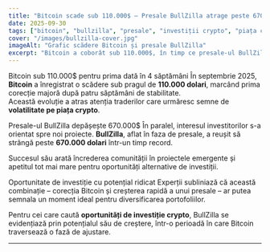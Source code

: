```yaml
---
title: "Bitcoin scade sub 110.000$ – Presale BullZilla atrage peste 670.000$"
date: 2025-09-30
tags: ["bitcoin", "bullzilla", "presale", "investiții crypto", "piața crypto"]
cover: "/images/bullzilla-cover.jpg"
imageAlt: "Grafic scădere Bitcoin și presale BullZilla"
excerpt: "Bitcoin a coborât sub 110.000$, în timp ce presale-ul BullZilla depășește 670.000$, devenind una dintre cele mai atractive oportunități de investiție crypto din această toamnă."
---
```


  Bitcoin sub 110.000$ pentru prima dată în 4 săptămâni
În septembrie 2025, **Bitcoin** a înregistrat o scădere sub pragul de **110.000 dolari**, marcând prima corecție majoră după patru săptămâni de stabilitate.  
Această evoluție a atras atenția traderilor care urmăresc semne de **volatilitate pe piața crypto**.  

   Presale-ul BullZilla depășește 670.000$
În paralel, interesul investitorilor s-a orientat spre noi proiecte. **BullZilla**, aflat în faza de presale, a reușit să strângă peste **670.000 dolari** într-un timp record.  

Succesul său arată încrederea comunității în proiectele emergente și apetitul tot mai mare pentru oportunități alternative de investiții.  

   Oportunitate de investiție cu potențial ridicat
Experții subliniază că această combinație – corecția Bitcoin și creșterea rapidă a unui presale – ar putea semnala un moment ideal pentru diversificarea portofoliilor.  

Pentru cei care caută **oportunități de investiție crypto**, BullZilla se evidențiază prin potențialul său de creștere, într-o perioadă în care Bitcoin traversează o fază de ajustare.  

---


